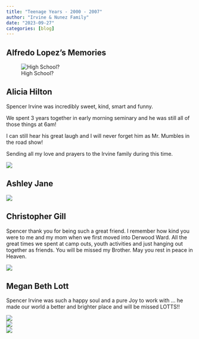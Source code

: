 ```yaml
---
title: "Teenage Years - 2000 - 2007"
author: "Irvine & Nunez Family"
date: "2023-09-27"
categories: [blog]
---
```


## Alfredo Lopez's Memories

![High School?](alfredo_spencer.jpg)  

## Alicia Hilton

Spencer Irvine was incredibly sweet, kind, smart and funny. 

We spent 3 years together in early morning seminary and he was still all of those things at 6am! 

I can still hear his great laugh and I will never forget him as Mr. Mumbles in the road show! 

Sending all my love and prayers to the Irvine family during this time.

![](road_show.jpg)

## Ashley Jane

![](ashley.jpg)  

## Christopher Gill

Spencer thank you for being such a great friend. I remember how kind you were to me and my mom when we first moved into Derwood Ward. All the great times we spent at camp outs, youth activities and just hanging out together as friends. You will be missed my Brother. May you rest in peace in Heaven.

![](chris_gill.jpg)  

## Megan Beth Lott

Spencer Irvine was such a happy soul and a pure Joy to work with … he made our world a better and brighter place and will be missed LOTTS!!

![](megan_lott1.jpg)  
![](megan_lott2.jpg)  
![](megan_lott3.jpg)  
